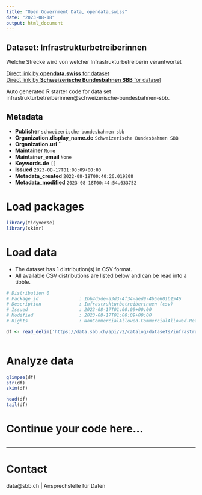 ```yaml
---
title: "Open Government Data, opendata.swiss"
date: "2023-08-18"
output: html_document
---
```


## Dataset: Infrastrukturbetreiberinnen

Welche Strecke wird von welcher Infrastrukturbetreiberin verantwortet

[Direct link by **opendata.swiss** for dataset](https://opendata.swiss/de/dataset/infrastrukturbetreiberinnen)<br>
[Direct link by **Schweizerische Bundesbahnen SBB** for dataset](https://data.sbb.ch/explore/dataset/infrastrukturbetreiberinnen/)

Auto generated R starter code for data set infrastrukturbetreiberinnen@schweizerische-bundesbahnen-sbb.

## Metadata

- **Publisher** `schweizerische-bundesbahnen-sbb`
- **Organization.display_name.de** `Schweizerische Bundesbahnen SBB`
- **Organization.url** ``
- **Maintainer** `None`
- **Maintainer_email** `None`
- **Keywords.de** `[]`
- **Issued** `2023-08-17T01:00:09+00:00`
- **Metadata_created** `2022-08-18T00:40:26.019208`
- **Metadata_modified** `2023-08-18T00:44:54.633752`


# Load packages

```r

library(tidyverse)
library(skimr)

```

# Load data

-   The dataset has 1 distribution(s) in CSV format.
-   All available CSV distributions are listed below and can be read into a tibble.

```r

# Distribution 0
# Package_id               : 1bb4d5de-a3d3-4f34-aed9-4b5e601b1546
# Description              : Infrastrukturbetreiberinnen (csv)
# Issued                   : 2023-08-17T01:00:09+00:00
# Modified                 : 2023-08-17T01:00:09+00:00
# Rights                   : NonCommercialAllowed-CommercialAllowed-ReferenceRequired

df <- read_delim('https://data.sbb.ch/api/v2/catalog/datasets/infrastrukturbetreiberinnen/exports/csv')



```

# Analyze data

```r

glimpse(df)
str(df)
skim(df)

head(df)
tail(df)

```

# Continue your code here...

```r

```

------------------------------------------------------------------------

# Contact

data@sbb.ch | Ansprechstelle für Daten
